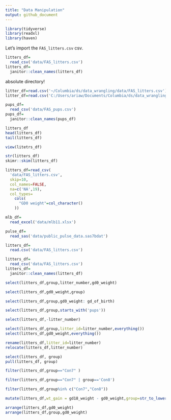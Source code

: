 ```yaml
---
title: "Data Manipulation"
output: github_document
---
```


```r
library(tidyverse)
library(readxl)
library(haven)
```

Let's import the `FAS_litters.csv` csv.

```r
litters_df=
  read_csv('data/FAS_litters.csv')
litters_df=
  janitor::clean_names(litters_df)
```


absolute directory!
```r
litter_df=read.csv('~/Columbia/ds/data_wrangling/data/FAS_litters.csv')
litter_df=read.csv('C:/Users/ariaw/Documents/Columbia/ds/data_wrangling/data/FAS_litters.csv')

```

```r
pups_df=
  read_csv('data/FAS_pups.csv')
pups_df=
  janitor::clean_names(pups_df)
```

```r
litters_df
head(litters_df)
tail(litters_df)
```

```r
view(litetrs_df)
```


```r
str(litters_df)
skimr::skim(litters_df)
```

```r
litters_df=read_csv(
  'data/FAS_litters.csv',
  skip=10,
  col_names=FALSE,
  na=c('NA',19),
  col_types=
    cols(
      "GD0 weight"=col_character()
    ))
```


```r
mlb_df=
  read_excel('data/mlb11.xlsx')
```


```r
pulse_df=
  read_sas('data/public_pulse_data.sas7bdat')

```

```r
litters_df=
  read.csv('data/FAS_litters.csv')
```

```r
litters_df=
  read_csv('data/FAS_litters.csv')
litters_df=
  janitor::clean_names(litters_df)
```


```r
select(litters_df,group,litter_number,gd0_weight)

select(litters_df,gd0_weight,group)

select(litters_df,group,gd0_weight: gd_of_birth)

select(litters_df,group,starts_with('pups'))

select(litters_df,-litter_number)

select(litters_df,group,litter_id=litter_number,everything())
select(litters_df,gd0_weight,everything())
```


```r
rename(litters_df,litter_id=litter_number)
relocate(litters_df,litter_number)
```

```r
select(litters_df, group)
pull(litters_df, group)

```

```r
filter(litters_df,group=="Con7" )

filter(litters_df,group=="Con7" | group=='Con8')

filter(litters_df,group%in% c("Con7","Con8"))
```

```r
mutate(litters_df,wt_gain = gd18_weight - gd0_weight,group=str_to_lower(group))

```

```r

arrange(litters_df,gd0_weight)
arrange(litters_df,group,gd0_weight)


```
